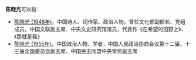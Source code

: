 '''陈晓光'''可以指：
* [[陈晓光_(1948年)|陈晓光 (1948年)]]，中国诗人、词作家、政治人物，曾任文化部副部长、党组成员，中国文联副主席、中央文史研究馆馆员，代表作《在希望的田野上》、《那就是我》
* [[陈晓光_(1955年)|陈晓光 (1955年)]]，中国政治人物、学者，中国人民政治协商会议第十二届、十三届全国委员会副主席、中国民主同盟中央常务副主席
{{Disambiguation|X|Cat=三字陈姓人名消歧义}}